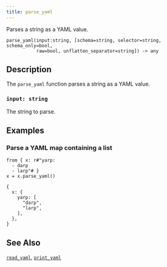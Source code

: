 ```yaml
---
title: parse_yaml
---
```



Parses a string as a YAML value.

```tql
parse_yaml(input:string, [schema=string, selector=string, schema_only=bool,
           raw=bool, unflatten_separator=string]) -> any
```

## Description

The `parse_yaml` function parses a string as a YAML value.

### `input: string`

The string to parse.

<CommonOptions />

## Examples

### Parse a YAML map containing a list

```tql
from { x: r#"yarp:
  - darp
  - larp"# }
x = x.parse_yaml()
```
```tql
{
  x: {
    yarp: [
      "darp",
      "larp",
    ],
  },
}
```

## See Also

[`read_yaml`](../operators/read_yaml.mdx), [`print_yaml`](print_yaml.md)
